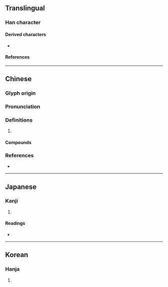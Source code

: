 {{also|兖}}
{{character info}}
==Translingual==

===Han character===
{{Han char|rn=10|rad=儿|as=07|sn=9|four=00216|canj=YCRHU|ids=⿱亠兌}}

====Derived characters====
* {{l|mul|[[𢯻]], [[渷]], [[𨺥]], [[𩏈]], [[𩘍]], [[𦳆]]}}

====References====
{{Han ref|kx=0125.150|dkj=01375|dj=0265.150|hdz=10273.100|uh=5157}}

----

==Chinese==
{{zh-forms|s=兖}}

===Glyph origin===
{{Han etym}}

===Pronunciation===
{{zh-pron
|m=yǎn
|c=jin5,jin2
|mc=
|oc=y
|cat=
}}

===Definitions===
{{zh-hanzi}}

# {{zh-only|兗州}}

====Compounds====
{{zh-der|兗州八伯|兗州}}

===References===
* {{R:yue:mfccd}}

----

==Japanese==

===Kanji===
{{ja-kanji|grade=|rs=儿07}}

# {{rfdef|ja|sort=儿07}}

====Readings====
* {{ja-readings|on=えん|kun=くく-る, ただ-し.い, まこと}}

----

==Korean==

===Hanja===
{{ko-hanja|hangeul=연|rv=yeon|mr=yŏn}}

# {{rfdef|ko|sort=儿07}}